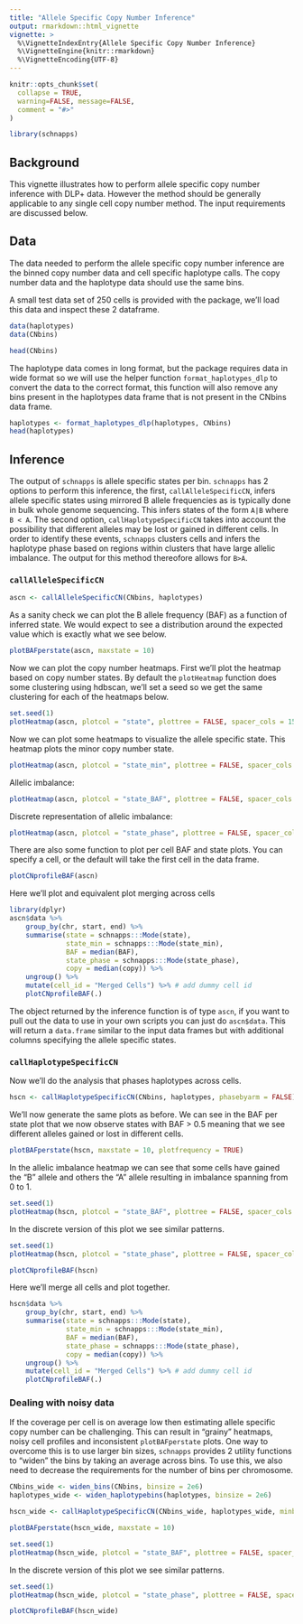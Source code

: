 ```yaml
---
title: "Allele Specific Copy Number Inference"
output: rmarkdown::html_vignette
vignette: >
  %\VignetteIndexEntry{Allele Specific Copy Number Inference}
  %\VignetteEngine{knitr::rmarkdown}
  %\VignetteEncoding{UTF-8}
---
```


```r
knitr::opts_chunk$set(
  collapse = TRUE,
  warning=FALSE, message=FALSE, 
  comment = "#>"
)
```

```r
library(schnapps)
```

## Background
This vignette illustrates how to perform allele specific copy number inference with DLP+ data. However the method should be generally applicable to any single cell copy number method. The input requirements are discussed below.

## Data
The data needed to perform the allele specific copy number inference are the binned copy number data and cell specific haplotype calls. The copy number data and the haplotype data should use the same bins.

A small test data set of 250 cells is provided with the package, we'll load this data and inspect these 2 dataframe.

```r
data(haplotypes)
data(CNbins)
```

```r
head(CNbins)
```

The haplotype data comes in long format, but the package requires data in wide format so we will use the helper function `format_haplotypes_dlp` to convert the data to the correct format, this function will also remove any bins present in the haplotypes data frame that is not present in the CNbins data frame.
```r
haplotypes <- format_haplotypes_dlp(haplotypes, CNbins)
head(haplotypes)
```

## Inference

The output of `schnapps` is allele specific states per bin. `schnapps` has 2 options to perform this inference, the first, `callAlleleSpecificCN`, infers allele specific states using mirrored B allele frequencies as is typically done in bulk whole genome sequencing. This infers states of the form `A|B` where `B < A`. The second option, `callHaplotypeSpecificCN` takes into account the possibility that different alleles may be lost or gained in different cells. In order to identify these events, `schnapps` clusters cells and infers the haplotype phase based on regions within clusters that have large allelic imbalance. The output for this method thereofore allows for `B>A`.

### `callAlleleSpecificCN`

```r
ascn <- callAlleleSpecificCN(CNbins, haplotypes)
```

As a sanity check we can plot the B allele frequency (BAF) as a function of inferred state. We would expect to see a distribution around the expected value which is exactly what we see below.

```r
plotBAFperstate(ascn, maxstate = 10)
```

Now we can plot the copy number heatmaps. First we'll plot the heatmap based on copy number states. By default the ```plotHeatmap``` function does some clustering using hdbscan, we'll set a seed so we get the same clustering for each of the heatmaps below.

```r
set.seed(1)
plotHeatmap(ascn, plotcol = "state", plottree = FALSE, spacer_cols = 15)
```

Now we can plot some heatmaps to visualize the allele specific state. This heatmap plots the minor copy number state.
```r
plotHeatmap(ascn, plotcol = "state_min", plottree = FALSE, spacer_cols = 15)
```

Allelic imbalance:
```r
plotHeatmap(ascn, plotcol = "state_BAF", plottree = FALSE, spacer_cols = 15)
```

Discrete representation of allelic imbalance:
```r
plotHeatmap(ascn, plotcol = "state_phase", plottree = FALSE, spacer_cols = 15)
```

There are also some function to plot per cell BAF and state plots. You can specify a cell, or the default will take the first cell in the data frame.
```r
plotCNprofileBAF(ascn)
```

Here we'll plot and equivalent plot merging across cells
```r
library(dplyr)
ascn$data %>%
    group_by(chr, start, end) %>%
    summarise(state = schnapps:::Mode(state), 
              state_min = schnapps:::Mode(state_min), 
              BAF = median(BAF), 
              state_phase = schnapps:::Mode(state_phase), 
              copy = median(copy)) %>%
    ungroup() %>%
    mutate(cell_id = "Merged Cells") %>% # add dummy cell id
    plotCNprofileBAF(.)
```

The object returned by the inference function is of type `ascn`, if you want to pull out the data to use in your own scripts you can just do `ascn$data`. This will return a `data.frame` similar to the input data frames but with additional columns specifying the allele specific states.

### `callHaplotypeSpecificCN`
Now we'll do the analysis that phases haplotypes across cells.
```r
hscn <- callHaplotypeSpecificCN(CNbins, haplotypes, phasebyarm = FALSE)
```

We'll now generate the same plots as before. We can see in the BAF per state plot that we now observe states with BAF > 0.5 meaning that we see different alleles gained or lost in different cells.

```r
plotBAFperstate(hscn, maxstate = 10, plotfrequency = TRUE)
```

In the allelic imbalance heatmap we can see that some cells have gained the "B" allele and others the "A" allele resulting in imbalance spanning from 0 to 1.
```r
set.seed(1)
plotHeatmap(hscn, plotcol = "state_BAF", plottree = FALSE, spacer_cols = 15, plotfrequency = TRUE)
```

In the discrete version of this plot we see similar patterns. 
```r
set.seed(1)
plotHeatmap(hscn, plotcol = "state_phase", plottree = FALSE, spacer_cols = 15, plotfrequency = TRUE)
```

```r
plotCNprofileBAF(hscn)
```

Here we'll merge all cells and plot together.
```r
hscn$data %>%
    group_by(chr, start, end) %>%
    summarise(state = schnapps:::Mode(state), 
              state_min = schnapps:::Mode(state_min), 
              BAF = median(BAF), 
              state_phase = schnapps:::Mode(state_phase), 
              copy = median(copy)) %>%
    ungroup() %>%
    mutate(cell_id = "Merged Cells") %>% # add dummy cell id
    plotCNprofileBAF(.)
```

### Dealing with noisy data
If the coverage per cell is on average low then estimating allele specific copy number can be challenging. This can result in "grainy" heatmaps, noisy cell profiles and inconsistent `plotBAFperstate` plots. One way to overcome this is to use larger bin sizes, `schnapps` provides 2 utility functions to "widen" the bins by taking an average across bins. To use this, we also need to decrease the requirements for the number of bins per chromosome.

```r
CNbins_wide <- widen_bins(CNbins, binsize = 2e6)
haplotypes_wide <- widen_haplotypebins(haplotypes, binsize = 2e6)

hscn_wide <- callHaplotypeSpecificCN(CNbins_wide, haplotypes_wide, minbins = 10, minbinschr = 2)
```


```r
plotBAFperstate(hscn_wide, maxstate = 10)
```

```r
set.seed(1)
plotHeatmap(hscn_wide, plotcol = "state_BAF", plottree = FALSE, spacer_cols = 3)
```

In the discrete version of this plot we see similar patterns. 
```r
set.seed(1)
plotHeatmap(hscn_wide, plotcol = "state_phase", plottree = FALSE, spacer_cols = 3)
```

```r
plotCNprofileBAF(hscn_wide)
```

